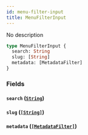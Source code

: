 ```yaml
---
id: menu-filter-input
title: MenuFilterInput
---
```


No description

```graphql
type MenuFilterInput {
  search: String
  slug: [String]
  metadata: [MetadataFilter]
}
```

### Fields

#### `search` ([`String`](/developer/api-reference/scalars/string.mdx))

#### `slug` ([`[String]`](/developer/api-reference/scalars/string.mdx))

#### `metadata` ([`[MetadataFilter]`](/developer/api-reference/inputs/metadata-filter.mdx))
